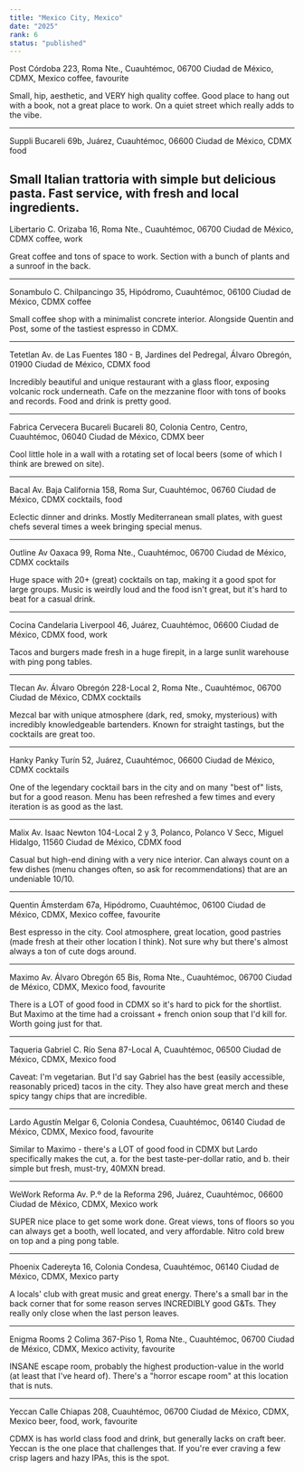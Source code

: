 ```yaml
---
title: "Mexico City, Mexico"
date: "2025"
rank: 6
status: "published"
---
```


Post
Córdoba 223, Roma Nte., Cuauhtémoc, 06700 Ciudad de México, CDMX, Mexico
coffee, favourite

Small, hip, aesthetic, and VERY high quality coffee. Good place to hang out with a book, not a great place to work. On a quiet street which really adds to the vibe.

---

Suppli
Bucareli 69b, Juárez, Cuauhtémoc, 06600 Ciudad de México, CDMX
food

Small Italian trattoria with simple but delicious pasta. Fast service, with fresh and local ingredients.
---

Libertario
C. Orizaba 16, Roma Nte., Cuauhtémoc, 06700 Ciudad de México, CDMX
coffee, work

Great coffee and tons of space to work. Section with a bunch of plants and a sunroof in the back.

---

Sonambulo
C. Chilpancingo 35, Hipódromo, Cuauhtémoc, 06100 Ciudad de México, CDMX
coffee

Small coffee shop with a minimalist concrete interior. Alongside Quentin and Post, some of the tastiest espresso in CDMX.

---

Tetetlan
Av. de Las Fuentes 180 - B, Jardines del Pedregal, Álvaro Obregón, 01900 Ciudad de México, CDMX
food

Incredibly beautiful and unique restaurant with a glass floor, exposing volcanic rock underneath. Cafe on the mezzanine floor with tons of books and records. Food and drink is pretty good.

---

Fabrica Cervecera Bucareli
Bucareli 80, Colonia Centro, Centro, Cuauhtémoc, 06040 Ciudad de México, CDMX
beer

Cool little hole in a wall with a rotating set of local beers (some of which I think are brewed on site).

---

Bacal
Av. Baja California 158, Roma Sur, Cuauhtémoc, 06760 Ciudad de México, CDMX
cocktails, food

Eclectic dinner and drinks. Mostly Mediterranean small plates, with guest chefs several times a week bringing special menus.

---

Outline
Av Oaxaca 99, Roma Nte., Cuauhtémoc, 06700 Ciudad de México, CDMX
cocktails

Huge space with 20+ (great) cocktails on tap, making it a good spot for large groups. Music is weirdly loud and the food isn't great, but it's hard to beat for a casual drink.

---

Cocina Candelaria
Liverpool 46, Juárez, Cuauhtémoc, 06600 Ciudad de México, CDMX
food, work

Tacos and burgers made fresh in a huge firepit, in a large sunlit warehouse with ping pong tables.

---

Tlecan
Av. Álvaro Obregón 228-Local 2, Roma Nte., Cuauhtémoc, 06700 Ciudad de México, CDMX
cocktails

Mezcal bar with unique atmosphere (dark, red, smoky, mysterious) with incredibly knowledgeable bartenders. Known for straight tastings, but the cocktails are great too.

---

Hanky Panky
Turín 52, Juárez, Cuauhtémoc, 06600 Ciudad de México, CDMX
cocktails

One of the legendary cocktail bars in the city and on many "best of" lists, but for a good reason. Menu has been refreshed a few times and every iteration is as good as the last.

---

Malix
Av. Isaac Newton 104-Local 2 y 3, Polanco, Polanco V Secc, Miguel Hidalgo, 11560 Ciudad de México, CDMX
food

Casual but high-end dining with a very nice interior. Can always count on a few dishes (menu changes often, so ask for recommendations) that are an undeniable 10/10.

---

Quentin
Ámsterdam 67a, Hipódromo, Cuauhtémoc, 06100 Ciudad de México, CDMX, Mexico
coffee, favourite

Best espresso in the city. Cool atmosphere, great location, good pastries (made fresh at their other location I think). Not sure why but there's almost always a ton of cute dogs around.

---

Maximo
Av. Álvaro Obregón 65 Bis, Roma Nte., Cuauhtémoc, 06700 Ciudad de México, CDMX, Mexico
food, favourite

There is a LOT of good food in CDMX so it's hard to pick for the shortlist. But Maximo at the time had a croissant + french onion soup that I'd kill for. Worth going just for that.

---

Taqueria Gabriel
C. Río Sena 87-Local A, Cuauhtémoc, 06500 Ciudad de México, CDMX, Mexico
food

Caveat: I'm vegetarian. But I'd say Gabriel has the best (easily accessible, reasonably priced) tacos in the city. They also have great merch and these spicy tangy chips that are incredible.

---

Lardo
Agustín Melgar 6, Colonia Condesa, Cuauhtémoc, 06140 Ciudad de México, CDMX, Mexico
food, favourite

Similar to Maximo - there's a LOT of good food in CDMX but Lardo specifically makes the cut, a. for the best taste-per-dollar ratio, and b. their simple but fresh, must-try, 40MXN bread.

---

WeWork Reforma
Av. P.º de la Reforma 296, Juárez, Cuauhtémoc, 06600 Ciudad de México, CDMX, Mexico
work

SUPER nice place to get some work done. Great views, tons of floors so you can always get a booth, well located, and very affordable. Nitro cold brew on top and a ping pong table.

---

Phoenix
Cadereyta 16, Colonia Condesa, Cuauhtémoc, 06140 Ciudad de México, CDMX, Mexico
party

A locals' club with great music and great energy. There's a small bar in the back corner that for some reason serves INCREDIBLY good G&Ts. They really only close when the last person leaves.

---

Enigma Rooms 2
Colima 367-Piso 1, Roma Nte., Cuauhtémoc, 06700 Ciudad de México, CDMX, Mexico
activity, favourite

INSANE escape room, probably the highest production-value in the world (at least that I've heard of). There's a "horror escape room" at this location that is nuts.

---

Yeccan
Calle Chiapas 208, Cuauhtémoc, 06700 Ciudad de México, CDMX, Mexico
beer, food, work, favourite

CDMX is has world class food and drink, but generally lacks on craft beer. Yeccan is the one place that challenges that. If you're ever craving a few crisp lagers and hazy IPAs, this is the spot.